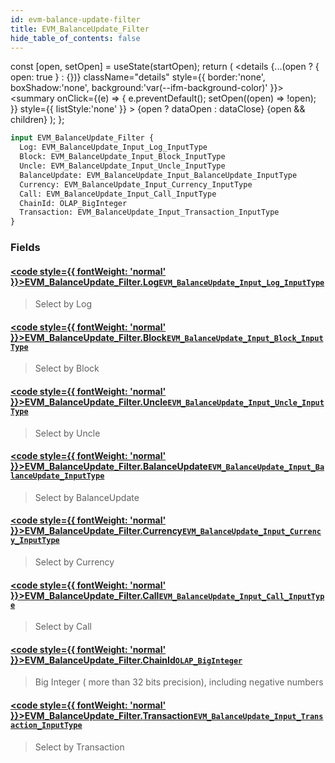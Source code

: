 ```yaml
---
id: evm-balance-update-filter
title: EVM_BalanceUpdate_Filter
hide_table_of_contents: false
---
```







  const [open, setOpen] = useState(startOpen);
  return (
    <details {...(open ? { open: true } : {})} className="details" style={{ border:'none', boxShadow:'none', background:'var(--ifm-background-color)' }}>
      <summary
        onClick={(e) => {
          e.preventDefault();
          setOpen((open) => !open);
        }}
        style={{ listStyle:'none' }}
      >
      {open ? dataOpen : dataClose}
      </summary>
      {open && children}
    </details>
  );
};







```graphql
input EVM_BalanceUpdate_Filter {
  Log: EVM_BalanceUpdate_Input_Log_InputType
  Block: EVM_BalanceUpdate_Input_Block_InputType
  Uncle: EVM_BalanceUpdate_Input_Uncle_InputType
  BalanceUpdate: EVM_BalanceUpdate_Input_BalanceUpdate_InputType
  Currency: EVM_BalanceUpdate_Input_Currency_InputType
  Call: EVM_BalanceUpdate_Input_Call_InputType
  ChainId: OLAP_BigInteger
  Transaction: EVM_BalanceUpdate_Input_Transaction_InputType
}
```




### Fields

#### [<code style={{ fontWeight: 'normal' }}>EVM_BalanceUpdate_Filter.<b>Log</b></code>](#)<Bullet />[`EVM_BalanceUpdate_Input_Log_InputType`](/docs/graphql-reference/inputs/evm-balance-update-input-log-input-type) <Badge class="secondary" text="input"/>
> Select by Log
> 

#### [<code style={{ fontWeight: 'normal' }}>EVM_BalanceUpdate_Filter.<b>Block</b></code>](#)<Bullet />[`EVM_BalanceUpdate_Input_Block_InputType`](/docs/graphql-reference/inputs/evm-balance-update-input-block-input-type) <Badge class="secondary" text="input"/>
> Select by Block
> 

#### [<code style={{ fontWeight: 'normal' }}>EVM_BalanceUpdate_Filter.<b>Uncle</b></code>](#)<Bullet />[`EVM_BalanceUpdate_Input_Uncle_InputType`](/docs/graphql-reference/inputs/evm-balance-update-input-uncle-input-type) <Badge class="secondary" text="input"/>
> Select by Uncle
> 

#### [<code style={{ fontWeight: 'normal' }}>EVM_BalanceUpdate_Filter.<b>BalanceUpdate</b></code>](#)<Bullet />[`EVM_BalanceUpdate_Input_BalanceUpdate_InputType`](/docs/graphql-reference/inputs/evm-balance-update-input-balance-update-input-type) <Badge class="secondary" text="input"/>
> Select by BalanceUpdate
> 

#### [<code style={{ fontWeight: 'normal' }}>EVM_BalanceUpdate_Filter.<b>Currency</b></code>](#)<Bullet />[`EVM_BalanceUpdate_Input_Currency_InputType`](/docs/graphql-reference/inputs/evm-balance-update-input-currency-input-type) <Badge class="secondary" text="input"/>
> Select by Currency
> 

#### [<code style={{ fontWeight: 'normal' }}>EVM_BalanceUpdate_Filter.<b>Call</b></code>](#)<Bullet />[`EVM_BalanceUpdate_Input_Call_InputType`](/docs/graphql-reference/inputs/evm-balance-update-input-call-input-type) <Badge class="secondary" text="input"/>
> Select by Call
> 

#### [<code style={{ fontWeight: 'normal' }}>EVM_BalanceUpdate_Filter.<b>ChainId</b></code>](#)<Bullet />[`OLAP_BigInteger`](/docs/graphql-reference/inputs/olap-big-integer) <Badge class="secondary" text="input"/>
> Big Integer ( more than 32 bits precision), including negative numbers
> 

#### [<code style={{ fontWeight: 'normal' }}>EVM_BalanceUpdate_Filter.<b>Transaction</b></code>](#)<Bullet />[`EVM_BalanceUpdate_Input_Transaction_InputType`](/docs/graphql-reference/inputs/evm-balance-update-input-transaction-input-type) <Badge class="secondary" text="input"/>
> Select by Transaction
> 



